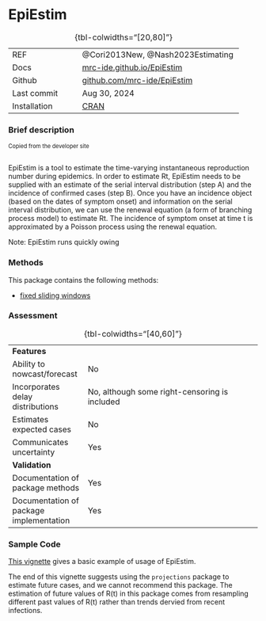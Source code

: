 # EpiEstim { .unnumbered}

| | 
|:---|:--------|
| REF|@Cori2013New, @Nash2023Estimating|
| Docs| [mrc-ide.github.io/EpiEstim](https://mrc-ide.github.io/EpiEstim/)|
| Github| [github.com/mrc-ide/EpiEstim](https://github.com/mrc-ide/EpiEstim) |
| Last commit| Aug 30, 2024|
| Installation | [CRAN](https://cran.r-project.org/web/packages/EpiEstim/index.html)|
: {tbl-colwidths="[20,80]"}

### Brief description
<div style="font-size:0.8em">Copied from the developer site<br><br></div>

EpiEstim is a tool to estimate the time-varying instantaneous reproduction number during epidemics. In order to estimate Rt, EpiEstim needs to be supplied with an estimate of the serial interval distribution (step A) and the incidence of confirmed cases (step B). Once you have an incidence object (based on the dates of symptom onset) and information on the serial interval distribution, we can use the renewal equation (a form of branching process model) to estimate Rt. The incidence of symptom onset at time t is approximated by a Poisson process using the renewal equation. 

Note: EpiEstim runs quickly owing


### Methods

This package contains the following methods:

- [fixed sliding windows](methods_time.qmd#sec-fixedwindow)


### Assessment

| | 
|:---|:--------|
|<strong>Features</strong>||
| Ability to nowcast/forecast| No|
| Incorporates delay distributions| No, although some right-censoring is included|
| Estimates expected cases| No|
| Communicates uncertainty| Yes|
|<strong>Validation</strong>||
| Documentation of package methods| Yes|
| Documentation of package implementation| Yes|
: {tbl-colwidths="[40,60]"}

### Sample Code

[This vignette](https://mrc-ide.github.io/EpiEstim/articles/full_EpiEstim_vignette.html) gives a basic example of usage of EpiEstim.

The end of this vignette suggests using the `projections` package to estimate future cases, and we cannot recommend this package. The estimation of future values of R(t) in this package comes from resampling different past values of R(t) rather than trends dervied from recent infections. 
